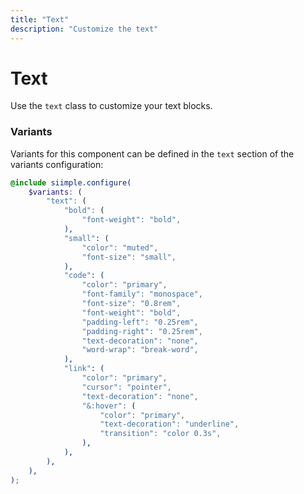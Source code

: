 ```yaml
---
title: "Text"
description: "Customize the text"
---
```


# Text

Use the `text` class to customize your text blocks.


### Variants

Variants for this component can be defined in the `text` section of the variants configuration:

```scss
@include siimple.configure(
    $variants: (
        "text": (
            "bold": (
                "font-weight": "bold",
            ),
            "small": (
                "color": "muted",
                "font-size": "small",
            ),
            "code": (
                "color": "primary",
                "font-family": "monospace",
                "font-size": "0.8rem",
                "font-weight": "bold",
                "padding-left": "0.25rem",
                "padding-right": "0.25rem",
                "text-decoration": "none",
                "word-wrap": "break-word",
            ),
            "link": (
                "color": "primary",
                "cursor": "pointer",
                "text-decoration": "none",
                "&:hover": (
                    "color": "primary",
                    "text-decoration": "underline",
                    "transition": "color 0.3s",
                ),
            ),
        ),
    ),
);
```
